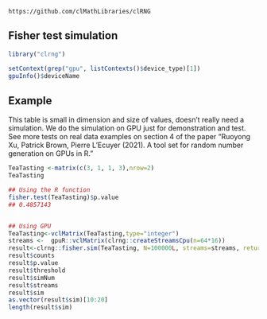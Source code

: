 <!--
%\VignetteEngine{knitr::knitr}
%\VignetteIndexEntry{Fisher test simulation}
-->

`https://github.com/clMathLibraries/clRNG`


## Fisher test simulation
```r
library("clrng")
```

```r
setContext(grep("gpu", listContexts()$device_type)[1])
gpuInfo()$deviceName
```


## Example
This table is small in dimension and size of values, doesn't really need a simulation. We do the simulation on GPU just for demonstration and test.
See more tests on real data examples on section 4 of the paper "Ruoyong Xu, Patrick Brown, Pierre L’Ecuyer (2021). A tool set for random number generation on GPUs in R."
```r
TeaTasting <-matrix(c(3, 1, 1, 3),nrow=2)
TeaTasting

## Using the R function 
fisher.test(TeaTasting)$p.value
## 0.4857143


## Using GPU
TeaTasting<-vclMatrix(TeaTasting,type="integer")
streams <-  gpuR::vclMatrix(clrng::createStreamsCpu(n=64*16))
result<-clrng::fisher.sim(TeaTasting, N=100000L, streams=streams, returnStatistics=TRUE, type="double", Nglobal=c(16,64))
result$counts
result$p.value
result$threshold
result$simNum
result$streams
result$sim
as.vector(result$sim)[10:20]
length(result$sim)
```









